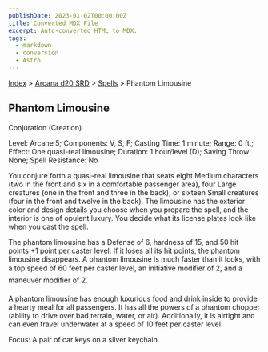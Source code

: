 ```yaml
---
publishDate: 2023-01-02T00:00:00Z
title: Converted MDX File
excerpt: Auto-converted HTML to MDX.
tags:
  - markdown
  - conversion
  - Astro
---
```






[Index](-index) > [Arcana d20 SRD](arcana-d20-srd-index) > [Spells](arcana-d20-srd-spells-index) > Phantom Limousine




## Phantom Limousine


Conjuration (Creation)


Level: Arcane 5; Components: V, S, F; Casting Time: 1 minute; Range: 0 ft.; Effect: One quasi-real limousine; Duration: 1 hour/level (D); Saving Throw: None; Spell Resistance: No


You conjure forth a quasi-real limousine that seats eight Medium characters (two in the front and six in a comfortable passenger area), four Large creatures (one in the front and three in the back), or sixteen Small creatures (four in the front and twelve in the back). The limousine has the exterior color and design details you choose when you prepare the spell, and the interior is one of opulent luxury. You decide what its license plates look like when you cast the spell.


The phantom limousine has a Defense of 6, hardness of 15, and 50 hit points +1 point per caster level. If it loses all its hit points, the phantom limousine disappears. A phantom limousine is much faster than it looks, with a top speed of 60 feet per caster level, an initiative modifier of 2, and a maneuver modifier of 2.


A phantom limousine has enough luxurious food and drink inside to provide a hearty meal for all passengers. It has all the powers of a phantom chopper (ability to drive over bad terrain, water, or air). Additionally, it is airtight and can even travel underwater at a speed of 10 feet per caster level.


Focus: A pair of car keys on a silver keychain.



